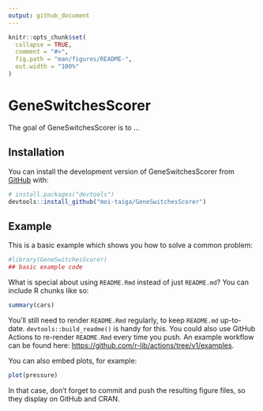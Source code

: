 ```yaml
---
output: github_document
---
```


<!-- README.md is generated from README.Rmd. Please edit that file -->

```r
knitr::opts_chunk$set(
  collapse = TRUE,
  comment = "#>",
  fig.path = "man/figures/README-",
  out.width = "100%"
)
```

# GeneSwitchesScorer

<!-- badges: start -->
<!-- badges: end -->

The goal of GeneSwitchesScorer is to ...

## Installation

You can install the development version of GeneSwitchesScorer from [GitHub](https://github.com/) with:

``` r
# install.packages("devtools")
devtools::install_github("moi-taiga/GeneSwitchesScorer")
```

## Example

This is a basic example which shows you how to solve a common problem:

```r
#library(GeneSwitchesScorer)
## basic example code
```

What is special about using `README.Rmd` instead of just `README.md`? You can include R chunks like so:

```r
summary(cars)
```

You'll still need to render `README.Rmd` regularly, to keep `README.md` up-to-date. `devtools::build_readme()` is handy for this. You could also use GitHub Actions to re-render `README.Rmd` every time you push. An example workflow can be found here: <https://github.com/r-lib/actions/tree/v1/examples>.

You can also embed plots, for example:

```r
plot(pressure)
```

In that case, don't forget to commit and push the resulting figure files, so they display on GitHub and CRAN.
